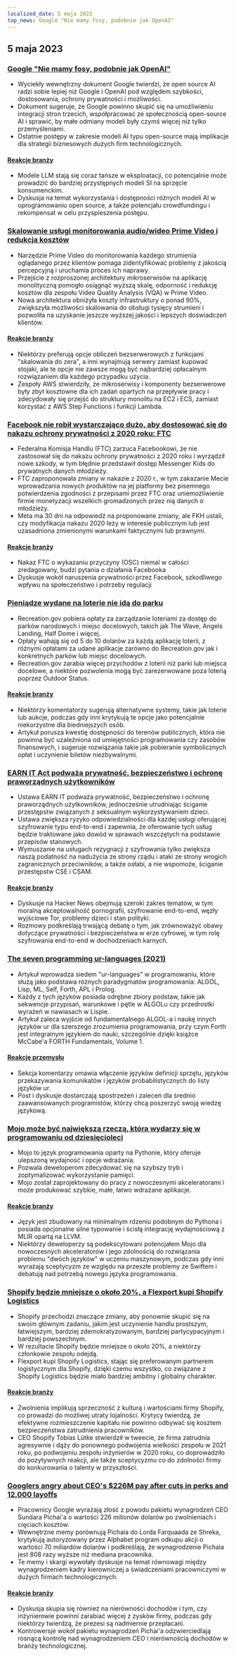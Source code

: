 ```yaml
---
localized_date: 5 maja 2023
top_news: Google "Nie mamy fosy, podobnie jak OpenAI"
---
```




<CallToAction />

<Steps>

## 5 maja 2023

### [Google "Nie mamy fosy, podobnie jak OpenAI"](https://www.semianalysis.com/p/google-we-have-no-moat-and-neither)

- Wyciekły wewnętrzny dokument Google twierdzi, że open source AI radzi sobie lepiej niż Google i OpenAI pod względem szybkości, dostosowania, ochrony prywatności i możliwości.
- Dokument sugeruje, że Google powinno skupić się na umożliwieniu integracji stron trzecich, współpracować ze społecznością open-source AI i sprawić, by małe odmiany modeli były czymś więcej niż tylko przemyśleniami.
- Ostatnie postępy w zakresie modeli AI typu open-source mają implikacje dla strategii biznesowych dużych firm technologicznych.

#### [Reakcje branży](http://news.ycombinator.com/item?id=35813322)

- Modele LLM stają się coraz tańsze w eksploatacji, co potencjalnie może prowadzić do bardziej przystępnych modeli SI na sprzęcie konsumenckim.
- Dyskusja na temat wykorzystania i dostępności różnych modeli AI w oprogramowaniu open source, a także potencjału crowdfundingu i rekompensat w celu przyspieszenia postępu.

### [Skalowanie usługi monitorowania audio/wideo Prime Video i redukcja kosztów](https://www.primevideotech.com/video-streaming/scaling-up-the-prime-video-audio-video-monitoring-service-and-reducing-costs-by-90)

- Narzędzie Prime Video do monitorowania każdego strumienia oglądanego przez klientów pomaga zidentyfikować problemy z jakością percepcyjną i uruchamia proces ich naprawy.
- Przejście z rozproszonej architektury mikroserwisów na aplikację monolityczną pomogło osiągnąć wyższą skalę, odporność i redukcję kosztów dla zespołu Video Quality Analysis (VQA) w Prime Video.
- Nowa architektura obniżyła koszty infrastruktury o ponad 90%, zwiększyła możliwości skalowania do obsługi tysięcy strumieni i pozwoliła na uzyskanie jeszcze wyższej jakości i lepszych doświadczeń klientów.

#### [Reakcje branży](http://news.ycombinator.com/item?id=35811741)

- Niektórzy preferują opcje obliczeń bezserwerowych z funkcjami "skalowania do zera", a inni wynajmują serwery zamiast kupować stojaki, ale te opcje nie zawsze mogą być najbardziej opłacalnym rozwiązaniem dla każdego przypadku użycia.
- Zespoły AWS stwierdziły, że mikroserwisy i komponenty bezserwerowe były zbyt kosztowne dla ich zadań opartych na przepływie pracy i zdecydowały się przejść do struktury monolitu na EC2 i ECS, zamiast korzystać z AWS Step Functions i funkcji Lambda.

### [Facebook nie robił wystarczająco dużo, aby dostosować się do nakazu ochrony prywatności z 2020 roku: FTC](https://arstechnica.com/tech-policy/2023/05/ftc-says-facebook-violated-privacy-order-proposes-ban-on-monetizing-youth-data/)

- Federalna Komisja Handlu (FTC) zarzuca Facebookowi, że nie zastosował się do nakazu ochrony prywatności z 2020 roku i wyrządził nowe szkody, w tym błędnie przedstawił dostęp Messenger Kids do prywatnych danych młodzieży.
- FTC zaproponowała zmiany w nakazie z 2020 r., w tym zakazanie Mecie wprowadzania nowych produktów na jej platformy bez pisemnego potwierdzenia zgodności z przepisami przez FTC oraz uniemożliwienie firmie monetyzacji wszelkich gromadzonych przez nią danych o młodzieży.
- Meta ma 30 dni na odpowiedź na proponowane zmiany, ale FKH ustali, czy modyfikacja nakazu 2020 leży w interesie publicznym lub jest uzasadniona zmienionymi warunkami faktycznymi lub prawnymi.

#### [Reakcje branży](http://news.ycombinator.com/item?id=35814081)

- Nakaz FTC o wykazaniu przyczyny (OSC) niemal w całości zredagowany, budzi pytania o działania Facebooka
- Dyskusje wokół naruszenia prywatności przez Facebook, szkodliwego wpływu na społeczeństwo i potrzeby regulacji

### [Pieniądze wydane na loterie nie idą do parku](https://outdoorstatus.com/articles/recreation-gov-lottery-fees/)

- Recreation.gov pobiera opłaty za zarządzanie loteriami za dostęp do parków narodowych i miejsc docelowych, takich jak The Wave, Angels Landing, Half Dome i więcej.
- Opłaty wahają się od 5 do 10 dolarów za każdą aplikację loterii, z różnymi opłatami za udane aplikacje zarówno do Recreation.gov jak i konkretnych parków lub miejsc docelowych.
- Recreation.gov zarabia więcej przychodów z loterii niż parki lub miejsca docelowe, a niektóre pozwolenia mogą być zarezerwowane poza loterią poprzez Outdoor Status.

#### [Reakcje branży](http://news.ycombinator.com/item?id=35809570)

- Niektórzy komentatorzy sugerują alternatywne systemy, takie jak loterie lub aukcje, podczas gdy inni krytykują te opcje jako potencjalnie niekorzystne dla biedniejszych osób.
- Artykuł porusza kwestię dostępności do terenów publicznych, która nie powinna być uzależniona od umiejętności programowania czy zasobów finansowych, i sugeruje rozwiązania takie jak pobieranie symbolicznych opłat i uczynienie biletów niezbywalnymi.

### [EARN IT Act podważa prywatność, bezpieczeństwo i ochronę praworządnych użytkowników](https://techfreedom.org/earn-it-act-remains-a-threat-to-liberty-security-safety-of-children/)

- Ustawa EARN IT podważa prywatność, bezpieczeństwo i ochronę praworządnych użytkowników, jednocześnie utrudniając ściganie przestępstw związanych z seksualnym wykorzystywaniem dzieci.
- Ustawa zwiększa ryzyko odpowiedzialności dla każdej usługi oferującej szyfrowanie typu end-to-end i zapewnia, że oferowanie tych usług będzie traktowane jako dowód w sprawach wszczętych na podstawie przepisów stanowych.
- Wymuszanie na usługach rezygnacji z szyfrowania tylko zwiększa naszą podatność na nadużycia ze strony rządu i ataki ze strony wrogich zagranicznych przeciwników, a także osłabi, a nie wspomoże, ściganie przestępstw CSE i CSAM.

#### [Reakcje branży](http://news.ycombinator.com/item?id=35814113)

- Dyskusje na Hacker News obejmują szeroki zakres tematów, w tym moralną akceptowalność pornografii, szyfrowanie end-to-end, węzły wyjściowe Tor, problemy dzieci i stan polityki.
- Rozmowy podkreślają trwającą debatę o tym, jak zrównoważyć obawy dotyczące prywatności i bezpieczeństwa w erze cyfrowej, w tym rolę szyfrowania end-to-end w dochodzeniach karnych.

### [The seven programming ur-languages (2021)](https://madhadron.com/programming/seven_ur_languages.html)

- Artykuł wprowadza siedem "ur-languages" w programowaniu, które służą jako podstawa różnych paradygmatów programowania: ALGOL, Lisp, ML, Self, Forth, APL i Prolog.
- Każdy z tych języków posiada odrębne zbiory podstaw, takie jak sekwencje przypisań, warunkowe i pętle w ALGOLu czy przedrostki wyrażeń w nawiasach w Lispie.
- Artykuł zaleca wyjście od fundamentalnego ALGOL-a i naukę innych języków ur dla szerszego zrozumienia programowania, przy czym Forth jest integralnym językiem do nauki, szczególnie dzięki książce McCabe'a FORTH Fundamentals, Volume 1.

#### [Reakcje przemysłu](http://news.ycombinator.com/item?id=35813496)

- Sekcja komentarzy omawia włączenie języków definicji sprzętu, języków przekazywania komunikatów i języków probabilistycznych do listy języków ur.
- Post i dyskusje dostarczają spostrzeżeń i zaleceń dla średnio zaawansowanych programistów, którzy chcą poszerzyć swoją wiedzę językową.

### [Mojo może być największą rzeczą, która wydarzy się w programowaniu od dziesięcioleci](https://www.fast.ai/posts/2023-05-03-mojo-launch.html)

- Mojo to język programowania oparty na Pythonie, który oferuje ulepszoną wydajność i opcje wdrażania.
- Pozwala deweloperom zdecydować się na szybszy tryb i zoptymalizować wykorzystanie pamięci.
- Mojo został zaprojektowany do pracy z nowoczesnymi akceleratorami i może produkować szybkie, małe, łatwo wdrażane aplikacje.

#### [Reakcje branży](http://news.ycombinator.com/item?id=35809658)

- Język jest zbudowany na minimalnym rdzeniu podobnym do Pythona i posiada opcjonalne silne typowanie i ścisłą integrację wydajnościową z MLIR opartą na LLVM.
- Niektórzy deweloperzy są podekscytowani potencjałem Mojo dla nowoczesnych akceleratorów i jego zdolnością do rozwiązania problemu "dwóch języków" w uczeniu maszynowym, podczas gdy inni wyrażają sceptycyzm ze względu na przeszłe problemy ze Swiftem i debatują nad potrzebą nowego języka programowania.

### [Shopify będzie mniejsze o około 20%, a Flexport kupi Shopify Logistics](https://news.shopify.com/important-team-and-business-changes)

- Shopify przechodzi znaczące zmiany, aby ponownie skupić się na swoim głównym zadaniu, jakim jest uczynienie handlu prostszym, łatwiejszym, bardziej zdemokratyzowanym, bardziej partycypacyjnym i bardziej powszechnym.
- W rezultacie Shopify będzie mniejsze o około 20%, a niektórzy członkowie zespołu odejdą.
- Flexport kupi Shopify Logistics, stając się preferowanym partnerem logistycznym dla Shopify, dzięki czemu wszystko, co związane z Shopify Logistics będzie miało bardziej ambitny i globalny charakter.

#### [Reakcje branży](http://news.ycombinator.com/item?id=35813763)

- Zwolnienia implikują sprzeczność z kulturą i wartościami firmy Shopify, co prowadzi do możliwej utraty lojalności. Krytycy twierdzą, że efektywne rozmieszczenie kapitału nie powinno odbywać się kosztem bezpieczeństwa zatrudnienia pracowników.
- CEO Shopify Tobias Lütke stwierdził w tweecie, że firma zatrudnia agresywnie i dąży do ponownego podwojenia wielkości zespołu w 2021 roku, po podwojeniu zespołu inżynierów w 2020 roku, co doprowadziło do pozytywnych reakcji, ale także sceptycyzmu co do zdolności firmy do konkurowania o talenty w przyszłości.

### [Googlers angry about CEO's $226M pay after cuts in perks and 12,000 layoffs](https://arstechnica.com/tech-policy/2023/05/googlers-angry-about-ceos-226m-pay-after-cuts-in-perks-and-12000-layoffs/)

- Pracownicy Google wyrażają złość z powodu pakietu wynagrodzeń CEO Sundara Pichai'a o wartości 226 milionów dolarów po zwolnieniach i cięciach kosztów.
- Wewnętrzne memy porównują Pichaia do Lorda Farquaada ze Shreka, krytykują autoryzowany przez Alphabet program odkupu akcji o wartości 70 miliardów dolarów i podkreślają, że wynagrodzenie Pichaia jest 808 razy wyższe niż mediana pracownika.
- Te memy i skargi wywołały dyskusje na temat równowagi między wynagrodzeniem kadry kierowniczej a świadczeniami pracowniczymi w dużych firmach technologicznych.

#### [Reakcje branży](http://news.ycombinator.com/item?id=35821927)

- Dyskusja skupia się również na nierówności dochodów i tym, czy inżynierowie powinni zarabiać więcej z zysków firmy, podczas gdy niektórzy twierdzą, że prezesi są nadmiernie przepłacani.
- Kontrowersje wokół pakietu wynagrodzeń Pichai'a odzwierciedlają rosnącą kontrolę nad wynagrodzeniem CEO i nierównością dochodów w branży technologicznej.

</Steps>
